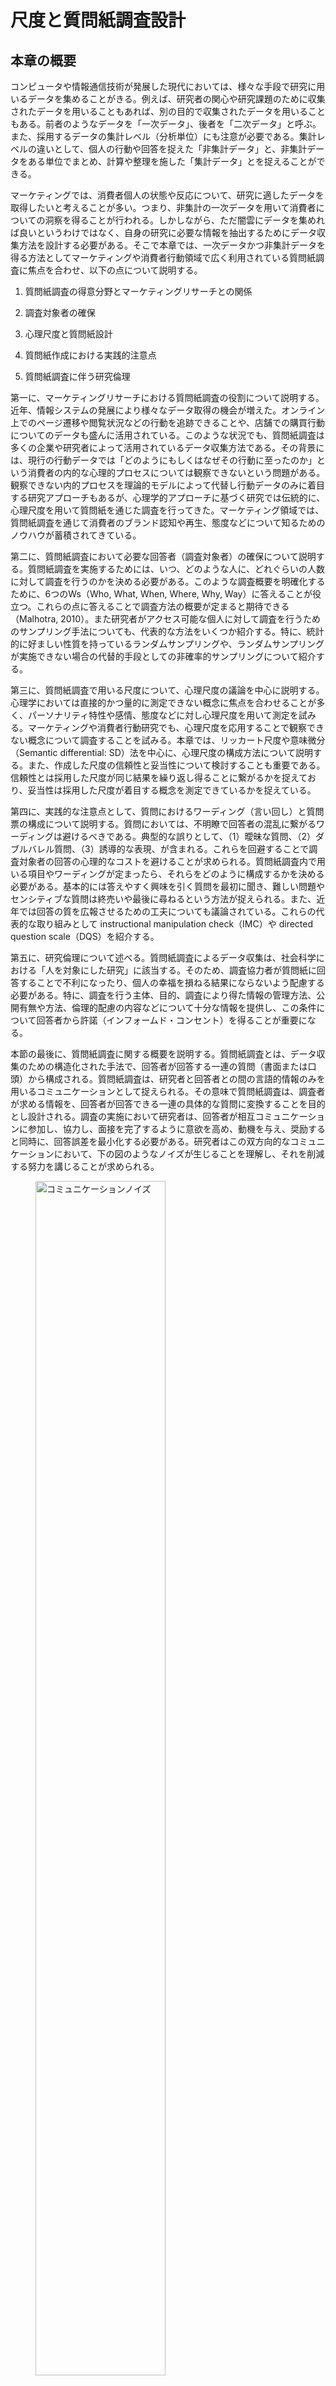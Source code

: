 # 尺度と質問紙調査設計{#survey}

## 本章の概要
コンピュータや情報通信技術が発展した現代においては、様々な手段で研究に用いるデータを集めることがきる。例えば、研究者の関心や研究課題のために収集されたデータを用いることもあれば、別の目的で収集されたデータを用いることもある。前者のようなデータを「一次データ」、後者を「二次データ」と呼ぶ。また、採用するデータの集計レベル（分析単位）にも注意が必要である。集計レベルの違いとして、個人の行動や回答を捉えた「非集計データ」と、非集計データをある単位でまとめ、計算や整理を施した「集計データ」とを捉えることができる。

マーケティングでは、消費者個人の状態や反応について、研究に適したデータを取得したいと考えることが多い。つまり、非集計の一次データを用いて消費者についての洞察を得ることが行われる。しかしながら、ただ闇雲にデータを集めれば良いというわけではなく、自身の研究に必要な情報を抽出するためにデータ収集方法を設計する必要がある。そこで本章では、一次データかつ非集計データを得る方法としてマーケティングや消費者行動領域で広く利用されている質問紙調査に焦点を合わせ、以下の点について説明する。

1. 質問紙調査の得意分野とマーケティングリサーチとの関係

2. 調査対象者の確保

3. 心理尺度と質問紙設計
 
4. 質問紙作成における実践的注意点

5. 質問紙調査に伴う研究倫理

第一に、マーケティングリサーチにおける質問紙調査の役割について説明する。近年、情報システムの発展により様々なデータ取得の機会が増えた。オンライン上でのページ遷移や閲覧状況などの行動を追跡できることや、店舗での購買行動についてのデータも盛んに活用されている。このような状況でも、質問紙調査は多くの企業や研究者によって活用されているデータ収集方法である。その背景には、現行の行動データでは「どのようにもしくはなぜその行動に至ったのか」という消費者の内的な心理的プロセスについては観察できないという問題がある。観察できない内的プロセスを理論的モデルによって代替し行動データのみに着目する研究アプローチもあるが、心理学的アプローチに基づく研究では伝統的に、心理尺度を用いて質問紙を通じた調査を行ってきた。マーケティング領域では、質問紙調査を通じて消費者のブランド認知や再生、態度などについて知るためのノウハウが蓄積されてきている。

第二に、質問紙調査において必要な回答者（調査対象者）の確保について説明する。質問紙調査を実施するためには、いつ、どのような人に、どれぐらいの人数に対して調査を行うのかを決める必要がある。このような調査概要を明確化するために、6つのWs（Who, What, When, Where, Why, Way）に答えることが役立つ。これらの点に答えることで調査方法の概要が定まると期待できる（Malhotra, 2010）。また研究者がアクセス可能な個人に対して調査を行うためのサンプリング手法についても、代表的な方法をいくつか紹介する。特に、統計的に好ましい性質を持っているランダムサンプリングや、ランダムサンプリングが実施できない場合の代替的手段としての非確率的サンプリングについて紹介する。

第三に、質問紙調査で用いる尺度について、心理尺度の議論を中心に説明する。心理学においては直接的かつ量的に測定できない概念に焦点を合わせることが多く、パーソナリティ特性や感情、態度などに対し心理尺度を用いて測定を試みる。マーケティングや消費者行動研究でも、心理尺度を応用することで観察できない概念について調査することを試みる。本章では、リッカート尺度や意味微分（Semantic differential: SD）法を中心に、心理尺度の構成方法について説明する。また、作成した尺度の信頼性と妥当性について検討することも重要である。信頼性とは採用した尺度が同じ結果を繰り返し得ることに繋がるかを捉えており、妥当性は採用した尺度が着目する概念を測定できているかを捉えている。

第四に、実践的な注意点として、質問におけるワーディング（言い回し）と質問票の構成について説明する。質問においては、不明瞭で回答者の混乱に繋がるワーディングは避けるべきである。典型的な誤りとして、（1）曖昧な質問、（2）ダブルバレル質問、（3）誘導的な表現、が含まれる。これらを回避することで調査対象者の回答の心理的なコストを避けることが求められる。質問紙調査内で用いる項目やワーディングが定まったら、それらをどのように構成するかを決める必要がある。基本的には答えやすく興味を引く質問を最初に聞き、難しい問題やセンシティブな質問は終売いや最後に尋ねるという方法が捉えられる。また、近年では回答の質を広報させるための工夫についても議論されている。これらの代表的な取り組みとして instructional manipulation check（IMC）や directed question scale（DQS）を紹介する。


第五に、研究倫理について述べる。質問紙調査によるデータ収集は、社会科学における「人を対象にした研究」に該当する。そのため、調査協力者が質問紙に回答することで不利になったり、個人の幸福を損ねる結果にならないよう配慮する必要がある。特に、調査を行う主体、目的、調査により得た情報の管理方法、公開有無や方法、倫理的配慮の内容などについて十分な情報を提供し、この条件について回答者から許諾（インフォームド・コンセント）を得ることが重要になる。

本節の最後に、質問紙調査に関する概要を説明する。質問紙調査とは、データ収集のための構造化された手法で、回答者が回答する一連の質問（書面または口頭）から構成される。質問紙調査は、研究者と回答者との間の言語的情報のみを用いるコミュニケーションとして捉えられる。その意味で質問紙調査は、調査者が求める情報を、回答者が回答できる一連の具体的な質問に変換することを目的とし設計される。調査の実施において研究者は、回答者が相互コミュニケーションに参加し、協力し、面接を完了するように意欲を高め、動機を与え、奨励すると同時に、回答誤差を最小化する必要がある。研究者はこの双方向的なコミュニケーションにおいて、下の図のようなノイズが生じることを理解し、それを削減する努力を講じることが求められる。

![コミュニケーションノイズ](Research design/survey_noise.png){width=70%}

なお、質問紙調査は思いつきのまま実行することは難しく、調査実施前に綿密な調査設計を計画する必要がある。調査設計は主に以下のプロセスを経ることで決定される（鈴木, 2016; Malhotra, 2010）。

1. 研究上必要な情報を特定する
  - 研究課題、理論、仮説の決定（\@ref(design)章）
2. 調査概要（スケジュール、予算、対象者、サンプリング方法）の決定
  - いつ、誰に対して、どのようにして調査を行うかを検討する（\@ref(sampling)節）。
3. 分析手法の検討
  - どのような分析手法を用いるのかを事前に定める（7章以降）
4. 項目の作成
  - 捉える概念と尺度の検討（\@ref(measurement)節）
  - 先行研究レビュー
5. ワーディングを決める
  - 教示文や質問の言葉遣いを調整、決定する（\@ref(wording)節）
6. 質問票の構造を決める（\@ref(surveystructure)節）
  - 質問の順番を決める
  - 調査票のレイアウトや装丁を決める
7. プレ調査の実施と準備
  - （相対的に）少人数への調査を実施、フィードバックを得る
  - 修正と項目の確定
  - 倫理的検討と審査（\@ref(ethicality)節）
8. 本調査の実施

本章では、上記のステップを踏まえ、質問紙調査設計について説明する。なお研究上必要な情報を特定には自身が設定した研究課題に深く関わるため、\@ref(design) 章を参照してほしい。

<!-- ここは省略？-> リサーチデザインの章に移動 -->
<!-- ## 記述的リサーチデザイン -->

<!-- コンピュータやソフトウェアが発展した現代においては、データを収集し、ある変数についての情報を要約、分析すること自体はさほど難しいことではない。しかしながら、実務的ないし学術的に意義のある研究を行うのは容易ではない。そのためには、研究課題について慎重に吟味しつつ、適切なリサーチデザインを決定する必要がある。リサーチデザインとは、研究プロジェクトを実行するための枠組みや計画案のことである（Malhotra, 2019）。経営学分野におけるリサーチデザインは、田村(2006) にて検討されている。ここでは、Malhotra (2019) を参照に記述的リサーチデザインを中心に説明する。 -->

<!-- Malhotra (2019)　は、マーケティング・リサーチのタイプとして、大きく分けて　(1) 探索的リサーチ、(2) 決定的 (conclusive) リサーチがあるとし、決定的リサーチの中にさらに (3) 記述的リサーチと (4) 因果リサーチがあるとした。探索的リサーチでは、その研究プロセスが非構造（または半構造）的かつ柔軟であり、一般的に定性的方法が用いられることが多い。研究者は、研究や実務に関するアイディアやインサイトの発見、仮説の構築、未開拓領域における研究課題の定義、等を目的にこのタイプの研究を採用することが多い。一方で決定的リサーチを採用する研究者は、特定の仮説を検証したり、変数同士の関係についての分析を目的とすることが多い。このアプローチでは、リサーチプロセスはより構造化され、定量的な分析手法が用いられることが多い。 -->

<!-- ![リサーチデザイン分類](Research design/types.png){width=70%} -->

<!-- 決定的リサーチの中でも、記述的リサーチは、特定の変数や複数の変数間の関係を明らかにすることで、実証的な問いに回答しようと試みる。記述的リサーチを用いた研究目的の例としては、(1) 関連するグループ（顧客や商圏）の特徴を説明する、 (2) 顧客全体のうち特定の行動を取る顧客の比率はどの程度なのか明らかにする (e.g. ヘビーユーザーの比率)、(3) 企業の操作するマーケティング変数と顧客の購買意図との関係を明らかにする、などが挙げられる。これらはあくまで例であるため、あえて抽象的な表現を用いているが、実際に記述的リサーチ課題を提示する際には、検証可能なレベルにまで焦点を絞ることが必要になる。そして、本書ではおもにこの記述的リサーチに焦点を合わせて、手法を紹介する。 -->

<!-- 一方で因果リサーチでは、相関関係と因果関係を区別し、先行要因が結果変数へ与える効果について因果関係を想定した形で分析することを指す。相関関係とは、2つの変数XとYの間に、比例や反比例といった共変関係があることを指す。一方で、要因Xを変化させることで要因Yが変化する時、Xを原因でYを結果とする因果関係がある（X$\rightarrow$Yと示す）という。つまり相関関係とは異なり、因果関係ではどちらが先行要因であるかという前後関係がはっきりしている。このような因果関係を明らかにする分析手法は一般的に因果推論と言われ、記述的リサーチよりも高度な調査設計・統計的手法が必要となる。本講義は、マーケティングにおける因果推論の応用は扱わないため、別資料を参照してほしい。 -->

<!-- リサーチデザインは、研究上の問いと整合的である必要がある。言い換えると、記述的リサーチにより自身の立てた問いにきちんと答えるためには、記述的リサーチで回答可能な問いを考えなければならない。例えば、「Eコマースにおける製品品質補償の提示は新規顧客の獲得につながるのか？」という問いは補償サービスと新規顧客によるEコマースサイトの選択率という2つの変数間の関係にまで論点を落とし込んだ問いとなっており調査・分析が可能である。しかしながら、学生のレポートでは、「Eコマースにおいて顧客獲得に重要な要素はなにか？」のような問いが散見される。このような（何か、なぜか、どのような等）広範な視座を持つ問いは探索的に検討すべきものであり、記述的リサーチによって検証可能な形に具体化がされていない。そのため、このような問いに整合的な回答を提示するためには、探索的リサーチデザインが必要になる。高度な研究では、混合メソッド（Mixed method）アプローチとして、探索的リサーチ（例、インタビューや理論的整理）を行ったあとに記述的リサーチ（例、質問紙調査）を実施するような方法も存在する。しかしながら、本書では単一のリサーチメソッドの採用に焦点を合わせ、記述的リサーチと整合的な問いを立てることを推奨する。 -->

<!-- 「何か、なぜか、どのような」を捉えた問いは研究者の素朴な疑問が表出しており、研究者の現実的・理論的情報のインプットが不足していることにより提示されることが多い。そのため、先行研究や実務的情報をインプットしたあとに、より具体的で重要性の高い問題を捉えることが、より意義のある検証可能な研究課題につながる。優れたリサーチデザインは、自身の立てた問いに対してどのように調査・分析を行えば整合的な回答を提示できるかを具体化したものであり、研究全体の以下の要素間の一貫性や整合性を保つことができる。 -->

<!-- - 着目する事象（実務的課題） -->
<!-- - 研究課題 -->
<!-- -  （理論と）仮説 -->
<!-- - 採用する具体的な変数 -->
<!-- - 調査・分析手法 -->

<!-- 基本的には、リサーチデザインそのものに優劣はなく、「ある方法を採用しているから別の方法よりも優れている」ということはない。ただし、方法そのものがアップデートされたり、ある手法が誤っていると研究によって明らかになることがある。そのような場合を除きどのようなリサーチデザインを採用しているから優れているないし劣っている研究であるということは言えない。そのため、リサーチデザインの決定においては、「自身の立てた問いにきちんと回答できるか」という問いとの整合性が重要になる。この点に注意をして研究課題とリサーチデザインの設計をセットで考えるようにクセづけてほしい。 -->


## マーケティングリサーチにおける質問紙調査の活用{#psychscale}

研究で利用するデータには、データの目的に応じて一次データと二次データという異なるタイプが存在する。一次データは研究上の問いに回答するために実施された調査、実験や観察に基づき収集形成されたデータある。一方で二次データは、業務上蓄積されたデータ、民間リサーチ会社の統計データや、政府統計などに代表される他の目的で収集された、ないし継続して収集されているデータを指す。

現在は、様々な二次データがアクセス可能であり、二次データを利用することで研究上の問いに回答できる可能性も十分にある。例えば、企業の視点にたてば、組織内部の二次データ（業務活動で得たデータ: Point of sales (POS) データ、webサイトへのアクセス記録など）と外部の二次データ（民間リサーチ会社の統計データや政府統計など）が存在する。その他にも、オープンソース化されているデータも様々存在する。自身の研究において用いているデータが二次データである場合、その出典や取得方法について論文やレポート内で明記する必要がある。一方で一次データを取得した場合、データの取得方法やデータの詳細について説明する必要がある。

そのため、本書で一次データを収集する前に、関連する二次データとしてどのようなものが存在しアクセス可能なのか検討することを勧める。しかしながら、二次データではすでに集計や加工をされたデータしか入手できず、raw データ（収集されたまま加工されていないデータ）にアクセスできない場合もある。そのため、入手可能な二次データが本当に自身の研究課題や仮説で議論されている内容および集計レベルと整合的なのか、という点については慎重に検討する必要がある。

また、データの集計レベルにおいても非集計データと集計データという分類が可能になる。非集計データの例としては、ID-POSデータ（ロイヤルティカード（アプリ）などによる顧客の個人IDと、購買製品、価格、数量などの情報が含まれたPOSデータを結合したもの）や、消費者個人を対象としたアンケートデータなどが挙げられる。一方で企業成果・業績などの財務データは、企業レベルで集計されたデータだと言える。自身の研究課題や仮説がどのような集計レベルのデータに対応するものなのかを考え、研究内容と一貫したデータを用いることが必要になる。

マーケティングにおいて一次データかつ非集計データとして広く用いられれているのが、質問紙調査である。質問紙調査に関する詳細は \@ref(surveydesign) にて説明するが、マーケティングにおける調査や研究では行動データ等では捉えきれない消費者の心理的特性や状態（パーソナリティ、態度や知覚など）について知ることを目的に使用されてきた。なお、質問「紙」調査と呼ばれるものの、ウェブサイト画面上で回答を行う調査についても便宜的に質問紙調査と呼ぶことにする。

オンラインでの通販サイト（例、Amazon）やプラットフォームサービス（例、Google）が大規模化しデータ収集・分析能力が向上したことによって、現代のマーケティングでは（購買、クリック、検索などの）行動を捉えたビッグデータ分析が盛んになっている。一方でGoogle社が運営するYoutubeでの動画視聴中に質問紙調査への回答を求められた経験のある方も多いのではないだろうか。現在も質問紙調査が用いられる理由について理解するために、本節ではまずマーケティング施策とその成果のプロセスについて、以下の図のように簡易的に示す。

![マーケティングと成果との関係、その過程](Research design/marketingeffectprocess.png){width=70%}

企業は自社の戦略・目標に基づいて具体的なマーケティング・ミックスを策定し顧客へ価値を提供する。客観的データとしてはその提供物（品質・価格、広告など）に対する反応（購買、買い物かごへの選択など）として観察できる。しかしながら、どのように/なぜその行動に至ったのかという消費者の内的な心理的プロセスについては観察できない。たとえばYoutubeにおいて提示される広告動画をどのアカウントが何秒視聴し、その後リンクをクリックしたか否かは行動として確認できる。しかし、その広告によってどの程度の視聴者がその企業を認知または記憶したのか、もしくは好意的な態度を形成したのかという心理的過程における行動への先行要因については観察できない。その意味で質問紙調査は上図内顧客の過程における点線部分に関する調査を得意とするのだと考えられる。

一方で、「企業による施策が消費者の行動的反応や企業成果へ与える直接的な効果を判別したい」というような目的においては質問紙調査よりも好ましい手法があるかもしれない。自身の着目する研究課題に適したリサーチ方法を採用する必要がある。なお、観察可能な行動に基づく調査・分析方法も点線で示されているプロセスを無視しているわけではない。詳細についてはコラム \@ref(consumer) や、消費者選択モデル（\@ref(choice) 節）を参照してほしい。

## 調査対象者の確保{#sampling}
<!-- 6つのwを追加 -->
調査において捉える情報が特定化されたら、研究者は次に実際に行う調査の概要を特定化する。いつ、誰に対して、どのように調査を行うのかを特定化する必要があるが、その際には以下の6つのWs への質問へ答えることで調査概要が明確になる（Malhotra, 2010）。

- Who
  - 調査対象者はだれか？
  - 例、特定の店舗から最低でも月一回買い物をしている顧客
- What
  - 回答者からどんな情報を得るべきか?
  - 例、特定の仮説を検証するための変数（尺度）
- When
  - いつ情報を得るべきか？
  - 例、買い物経験を評価するために時間を与えるために、来店後の任意のタイミングで回答してもらう。
- Where
  - どこで回答者と接触するべきか？
  - 例、（自宅や移動中などの）回答者の都合の良い場所
- Why
  - なぜ回答者から情報を得るのか？
  - 例、小売マーケティング・ミックスの修正や調整
- Way
  - どのような方法で回答者から情報を得るのか?
  - 例、携帯電話やパソコンによるオンライン調査

調査概要を決めるうえで特に重要になるのが、調査対象者の特定である。調査対象者は研究課題との整合性を保つ形で検討される必要があることに加え、誰が対象となるかによってその後決断する質問項目や言葉遣いにも影響を与える。どのような人を対象に調査を行うべきかは、その研究が捉えている研究課題に依存する。しかし調査概要を決めるうえで大切なことは、調査対象者と整合的な条件（調査タイミングや方法）を採用することである。例えば、東京で働く会社員や公務員といった社会人が対象となっている場合、その人達にとっては通勤や帰宅時間帯に電車内で携帯電話からアンケートに回答することが容易かもしれない。それでは、調査対象とする人々の属性が確定したとして、どれぐらいの調査対象者を集めるべきなのだろうか。本書では母集団と標本（サンプル）という考えから、回答者数を特定化するうえでの基本的な考え方を提示する。なお、母集団とサンプルに関する統計学的な議論については \@ref(test) 章を参照してほしい。


### サンプリング手法
母集団とサンプルの関係を理解するために、まず母集団を定め、次に、サンプルについて決定するというプロセスを考える。母集団は、研究者が求める情報を持つ要素や物の集合体と考えられ、研究課題に応じて研究者によって決定される。ここでは、研究者が求める情報を有しているのはどのような人たちかという母集団の要素（日本の一般消費者か、東京都内の国立大学の学部生か、等）や、適切な母集団の単位（個人、家計など）はなにかについて定義する必要がある。

母集団という集合体全体を捉えることは通常困難であるため、研究者は母集団に対応するアクセス可能な標本（サンプル）の情報を得る。サンプルに対するデータ収集プロセスでは、サンプリングフレーム、サンプリングテクニック、サンプルサイズを決定する必要がある。サンプリングフレームとは、対象となる母集団の要素を表現したものであり、対象となる母集団を特定するためのリストによって構成される。例えば、電話帳や調査会社から購入した個人や組織のリストがサンプリングフレームの例である。次に、サンプリングテクニックは、サンプルフレームから特定のサンプルをピックアップする方法である。

サンプリングテクニックは非確率的サンプリングと確率的サンプリングに大別できる。確率的サンプリングの代表例はランダムサンプルである。ランダムサンプルでは、サンプリングフレームからランダムな手順でサンプルを抽出する方法であり、すべての回答者は他の回答者とは独立して選択される。これにより、サンプルは、互いに独立で同一の確率分布に従うと考えられる。また、別の確率的サンプリング手法としてシステマティックサンプリングと呼ばれる手法も存在する。これは、サンプリングフレームからの開始点をランダムで決定し、そこから任意の *i* 番目の要素がピックアップされるという方法である。これにより、サンプリングフレームから誰が調査対象として抽出されるかは確率的に決まると考えられる。

しかし、近年ランダムサンプリングを採用することが困難になっている。その理由としては、プライバシー保護の観点から調査協力を拒否する傾向が強まっていることや、法改正に伴い住民基本台帳や選挙人名簿といった以前有力であったサンプリングフレームの閲覧が難しくなったことが挙げられる（鈴木, 2014）。そのため、近年では非確率的サンプリングが現実的な手段として活用される。


非確率的サンプリングは、サンプルをランダムな選択により抽出しない方法である。ここでは代表的なサンプリング手法として、コンビニエンス法、有意抽出法（judgemental sampling）、スノーボール法、割り付け法（Quota sampling）を紹介する。コンビニエンスサンプリングは、研究者にとって便利な要素のサンプルを集める方法であり、適切なタイミングで適切な場所にいたという理由で回答者が選ばれる。たとえば、学生やある組織の構成員を使った調査や、ショッピングモールでのインターセプトインタビューはその典型的な例である。この方法は、質問への反応に偏りが生じるリスクが大きいと考えられるが、質問票や質問項目についての可読性や反応傾向を確認するためのプレテストには有力な手法となりうる。

スノーボールサンプリングは、最初の回答者をランダムで選んだ後、その後の回答者は、最初に選ばれた人による紹介や情報提供によって選ぶ方法である。これらの方法は最もお金も時間もかからないという利点を持つが、やはり質問への反応に偏りが生じうる点に注意することが必要である。

有意抽出法は、研究者が何らかの基準に基づき、特定の属性を持っている対象者を母集団を代表するサンプルであると判断し選んで抽出する方法である（鈴木, 2014）。研究者の主観的判断によって抽出されるため、標本の代表性に問題が残るが、少数の調査を行う場合には、属性を注意深く選ぶことで好ましい（信頼性や代表性が高い）サンプルを抽出できるという意見もある。

割り付け法は、着目する属性について、母集団の構成比率に等しく（近く）なるようにサンプルを抽出する方法である（鈴木, 2014）。例えば、東京都の一般消費者を母集団とする場合、東京都人口の年齢-性別構成比と等しくなるようにサンプルの比率を割り付けて抽出することが考えられる。割り付け法はランダムサンプリングが使えない状況において代表性を確保することを目的に多く用いられる。しかしながら、回答者に関する全ての属性や特徴について捉えた形で構成比率を決定することは不可能であるため、完全に母集団を代表しているとは言えない点に注意が必要である。

### サンプルサイズの決定
サンプルサイズは、抽出する標本の数を表す。サンプルサイズは多いほうが統計的には望ましい（照井・佐藤, 2022）。しかしながら実践的にはリサーチコストや母集団の特徴にも配慮しながらサンプルサイズを決定することになる。コスト面に関しては、調査における予算制約とサンプルサイズを増やすことによる便益とを比較しながらできるだけリサーチの価値を高めるように判断することになる。母集団の特徴としては、例えば母集団内での異質性あ高い場合には、網羅的に情報を集めるためにサンプルサイズを増やすことが好ましい。一方で異質性が小さい場合にはサンプルサイズは少なくて済むかもしれない。

また、研究者が採用する分析手法によっても必要なサンプルサイズは異なる。例えば、統計的検定が主眼ではない分析（例えば因子分析）を行う場合に求められるサンプルサイズの相場が300件程度であるため、経験的に300以上のサンプルサイズを確保することが期待される（小塩, 2024）。

一方で、統計的検定を伴う分析を採用する場合にもサンプルサイズが多いほうが統計的な誤差が小さくなり好ましいものの、その多さが実務的含意の弊害になりうるという議論も存在する。例えば、2つの異なるグループ間でのある変数の平均値に違いがあるかを検証したい状況を考える。この時、サンプルサイズが著しく多いと、実務的にはあまり意味を持たない極めて小さな差であっても、「統計的に有意な差」として判断される事がある。このような弊害を避けるために、検定力分析と呼ばれる分析枠組みからサンプルサイズを計算する方法が用いられる（Cohen, 1988）。ここでは、実務的な判断に耐えうる違いの値（効果量）や、検定力や有意水準といった統計的な値を定めることで、その条件に対応するサンプルサイズを求めることができる。
しかしながら、この手法の理解には基礎的な統計学知識を要するため、 \@ref(pwr) 章で改めて紹介する。

## 尺度の種類と質問項目
マーケティングリサーチにおける分析では、変数間の関係について分析、記述することが多い。仮説を提示する際の注意点においても、分析に用いる変数と整合的であることが重要であると述べた。そこで重要なのは、自身が用いる変数がどのような特徴を理解することである。ここではまず、尺度に基づくデータの分類を紹介する。マーケティング領域では様々な事柄が測定の対象となるため、それに対応した様々な尺度が利用される。主な尺度のタイプとその特徴は、以下の表のようにまとめられる。

```r
x1 <- c("比率", "間隔","順序", "名義")
x2 <- c("連続的関係（原点が定まっており、比率計算も可能）", "対象間の大小関係比較（原点は定まっていない）", "対象の相対的ポジション","対象の識別と分類")
x3 <- c("所得・売上", "態度・指数・気温", "好み順位・ランキング", "性別・職種")
tab_data <- cbind(x1,x2,x3)
colnames(tab_data) <- c("尺度", "特徴", "例")
knitr::kable(tab_data, caption = "尺度表", align = "lcc")

```

上表における名義尺度と順序尺度は主に質的尺度としてとらえられ、間隔尺度と比率尺度は一般的に量的尺度と分類される。マーケティング研究における「比率尺度」の最も典型的な例は売上高である。この尺度は大小にも間隔にも意味があり、かつ比率にも意味があるため、四則演算に対応する尺度である。一方で「間隔尺度」は正の整数で表される尺度であり、その値の大小関係と間隔にも意味があるものの、原点が定まっておらず、比率計算に耐えない尺度である。マーケティング研究においては、アンケート調査における質問項目や、質問項目の合計値（およびそれを項目数で割ったもの）である合成変数が間隔尺度の典型的な例である。

一方でマーケティング研究においては、必ずしも量的ではない情報に着目して分析を行うことも多い。そのような場合には、質的尺度を用いて観察対象のカテゴリを分類することで分析可能にする。例えば、消費者の購買行動に関する東京、大阪、北海道という地域（都道府）間の差を分析する場合を考える。このとき、「地域の違い」に数量的な違いは存在しないものの、地域の違いを表すために東京 = 1, 大阪 = 2, 北海道 = 3 のような地域コードを用いる事が多い。しかしながら、この変数がとる数値そのものに本来的な意味はなく、東京が大阪と北海道よりも低い値を取っているという解釈は適切でない。この変数はあくまで異なる地域に分類されることを示しているのみである。このような属性の分類や有無を表すための尺度を「名義尺度」と呼ぶ。また、観測対象が特定の属性に対応する場合（例、男性）には 1 を、そうでない場合には 0 を取るような、1 と 0 で分類された名義尺度のことを特に「ダミー変数」と呼ぶ。ダミー変数は分析結果の解釈が容易になる利点もあるが、詳しくは後述する。質的尺度のもうひとつの例が「順序尺度」である。順序尺度は、観察対象の序列や大小関係を表す尺度であるが、その数値の間隔に意味はない。例えば 1  が最低であり、4 が最高となるような金融商品の等級において、商品 A は　ランク 4、商品 B はランク 1 だとする。このとき、 B は A よりも高い評価を受けているということは言えるが、A は B の 4倍優れているという議論は不適切である。このように、各対象間の推移性を表現するときに用いるのが、順序尺度である。

### 心理尺度{#measurement}
\@ref(psychscale) 節において、質問紙調査は回答者の心理的過程を捉えることに向いていると述べた。この背景には、質問紙調査を通じて回答者の心理的特性や状態を知るための尺度が開発、利用されてきたことが貢献している。尺度とはある事柄を数値的に測定するための道具と考えられる。そして心理尺度とは、心理的な事柄を連続的な一連の数値として測定する道具である（小塩, 2024）。また多くの場合、心理尺度は質問項目と解答欄の組として作成される。

心理尺度は心理学分野にて開発、発展が進んでいるものであり、マーケティングや消費者行動領域でも広く応用されている。心理学においては直接的かつ量的に測定できない概念に焦点を合わせることが多く、パーソナリティ特性や感情、態度などに対し心理尺度を用いて測定を試みる。

概念を測定するためには主に「概念定義」と「操作定義」という二種類の定義を行うことが必要になる。概念定義とは、捉える概念の内容について言語的に定義することであり、操作定義とは概念について概念を知るための方法・手続きから定義することである。そして、そのような方法のことを操作と呼ぶ。例えば、企業への態度という概念を捉えるために心理尺度（質問項目と解答欄の組）は、態度に対する操作定義と理解できる。そして、操作定義についてはその信頼性と妥当性が検討される必要がある（小塩, 2024）。

心理学的アプローチに基づくマーケティング研究では、心理尺度を用いて調査、分析されることが多い。そのため、質問紙調査で採用される質問項目においても、心理尺度利用した質問項目を作成もしくは採用できると、調査や分析に関して蓄積されてきた知見を応用することが可能になる。

例えば、消費者のセグメントを把握したい場合においても、（潜在的に）連続的な構造が想定されている心理尺度によって消費者の心理的特性や状態を測定したあとに、その値に基づき類型化を行うことが好ましい（小塩, 2024）。類型化の方法としては、（1）ある心理尺度単体の観測値に対して閾値（例えば中央値）を基準に高水準グループと低水準グループに分ける方法、（2）（1）の方法を複数（例えば2つ）の心理尺度に対して適応する方法、（3）クラスター分析（\@ref(cluster)節参照）を用いる方法が挙げられる。本節では心理尺度に関する議論も踏まえ、質問項目の種類について説明する。

### 質問項目と解答欄

質問紙調査では、主に自由回答式質問、選択肢型質問、尺度型質問、といった方式の質問が用いられる。自由回答式質問は、回答者が自身の言葉で自由に回答できる質問であり、回答に関する事前の選択肢は設定されていないタイプの質問である。回答者は、このような質問に対して一言で簡潔に回答するか、詳細に長く回答するかなど、回答方法に裁量を持つことになる。例えば、「出身はどちらですか？」という問いに対して回答者は、「東京都」と都道府県レベルで答えることも、「東京都町田市」と市区町村レベルで答えることも可能である。また、典型的な自由回答式質問の例として、理由や動機を問う設問がある。例えば「なぜ、この航空会社を選びましたか？」といった質問に対して回答者は「機内食」のように一言で回答することも、長い文章を用いて回答することも可能である。選択肢型質問は、回答者に質問に対する回答のための2つ以上の選択肢を与え、その選択肢から択一させるものである。例えば、回答者の特定のサービスの利用経験について「1. はい、2. いいえ」からいずれかを選ばせたり、学歴について複数の選択肢から一つを選ばせるというものがこのタイプの質問に該当する。

一方で尺度型質問は、消費者による企業への態度や満足などを捉えるためにマーケティング分野で広く用いられている質問方式である。ここでは、ある質問に対する点数を回答者に選ばせることで、その質問で捉えようとしている性向の程度を測る。尺度は質問項目と解答欄の組として捉えられ様々な形成方法がが存在するが、ここではマーケティング領域で広く用いられている項目別評価尺度について説明する。項目別評価尺度においてよく用いられる尺度はリッカート尺度と意味微分（Semantic differential: SD）法と呼ばれる尺度である。リッカート尺度では、調査者は回答者に文章を提示し、回答者がその文章の内容にどの程度同意するかについて情報を得る。解答欄では、「全くそう思わない,...,とてもそう思う」や「全くあてはまらない,...,とても良くあてはまる」という選択肢について5点尺度や7点尺度で回答させることが多い。以下は、7点のリッカート尺度による質問の例である。

![リッカート尺度例](Research design/question.png){width=70%}

一方でSD法は、両極の意味を持つ一連の尺度を用いて、回答者の評価を得る方法である。例えば、「冷たい-温かい」や、「弱い-強い」というような対極にある言葉を両極に設定して、5点や7点尺度によって回答を得る方法が一般的である。以下は、7点のSD法による質問の例である。

![SD尺度例](Research design/question2.png){width=70%}

尺度型質問の中でも、リッカート尺度は特によく用いられる形式である。この理由として、リッカート尺度によって得たデータに関しては、ある条件を満たせば間隔尺度としての活用が許容されることが挙げられる。尺度型質問によって得たデータは順序尺度として理解することが自然かもしれない。しかしながら心理尺度として作成された質問への回答データは量的データ（間隔尺度）として扱われ分析されることが多い。この背景として、測定されたデータは離散的だが、背後に想定されている概念は連続的なものであるという想定が影響している。リッカート尺度によって得られるデータ自体は順序尺度だが、尺度への反応（回答）度数が正規分布（中心が最も観測値が多く左右対称なベル型の分布）とみなせる場合、シグマ法という方法を用いた際に、間隔尺度としてみなせることが知られている。シグマ法は回答への相対度数や標準正規分布の確率密度を用いた数値を求め計算方法である（小塩, 2024）が、詳細については省略するため興味のある方は他の著書を参照してほしい。

また、リッカート尺度の項目数が少ない場合を除いて選択肢の数値をそのまま利用する簡便法と呼ばれる方法を用いてもシグマ法と同様の結果を得ることが知られている（小塩, 2024）。そのため、リッカート尺度によって得たデータが心理尺度として背後に存在する連続的な概念を捉えており、質問への反応が正規分布のような形状をしている場合には、間隔尺度としてみなして結果を利用する事が経験的に許容されている。そのため、質問項目への理論、概念的理解や、データに対する基礎統計量や図表を確認することが重要になる。リッカート尺度を間隔尺度としてみなすことが適切ではないと判断する場合には、順序尺度として扱うことや、中央値に基づく類型などによりダミー変数を作成するなど、質的変数として捉え直し分析に活用することが好ましい。

### マーケティングと心理尺度
マーケティングにおける研究では、アンケートを通じて、顧客満足や企業態度などの抽象度の高い概念を捉えようと試みることも多い（南・小野, 2010）。このような方法は\@ref(measurement) 節で紹介した心理尺度の作成や引用を行うことで達成される。捉えたい概念の範囲が広く、多様な側面を含む場合、複数の質問項目と解答欄の組を用いることも多い。

例えば、2010年代以降よくマーケティング領域で用いられる概念に、消費者によるブランドエンゲージメントがある。ブランドエンゲージメントは「消費者が特定のブランドをどの程度自分自身の一部のように大事に捉えているか」を表す概念と定義される (Sprott et al., 2009, p. 92)。このような抽象的な概念は多面的な視点から包括的に捉えるが多く、例えば Sprott et al. (2009) では、以下の8つの質問項目とリッカート尺度による解答欄が、ブランドエンゲージメントの操作定義とした（訳は筆者作成）：

- I have a special bond with this brand.
  - 私はこのブランドと特別なつながりを持っている。
- I consider this brand to be a part of myself.
  - 私はこのブランドを自分の一部として考える。
- I often feel a personal connection between this brand and myself.
  - 私はこのブランドと自分自身の間に個人的な関係を感じる。
- Part of me is defined by this brand in my life.
  - 私の人生の一部はこのブランドによって規定されている。
- I feel as if I have a close personal connection with this brand I most prefer.
  - 私が最も好きなこのブランドとは、まるで個人的な関係を持っているかのように感じる。
- I can identify with this brand in my life.
  - 私の人生において、このブランドに共感できる。
- There are links between this brand and how I view myself.
  - このブランドと私自身との間には繋がりがある。
- This brand is an important indication of who I am.
  - このブランドは、私がどういう人間かを示す重要なものである。

この例において研究者は、抽象的かつ多面的な概念を複数の質問項目を使って様々な側面から捉えようとしていることが伺える。しかしながら複数の質問項目を用いた操作定義を採用する場合、尺度の操作定義が適切か否かをチェックすることが特に重要になる。適切性は主に、尺度の妥当性と信頼性の観点から評価される。

### 信頼性と妥当性
信頼性は、採用した尺度が持つ一貫性や安定性の程度を捉えている（小塩, 2024）。言い換えると、その尺度が同じ結果を繰り返し提示することができるかを表す。尺度の信頼性の低い場合、偶然生じる誤差により測定のたびに異なる得点を返し、一貫性が低いといえる（Malhotra, 2010）。

信頼性を確認する代表的な手法として、再検査信頼性（test-retest reliability）と内的一貫性信頼性（internal consistency reliability）を紹介する。

- 再検査信頼性
  - 調査のタイミングによって尺度の得点に誤差が生じるかを捉える。
  - 着目する尺度への回答を2時点（2週間か4週間空けることが多い）で取得し、異なる時点で得た得点間の相関係数を分析する。
- 内的一貫性信頼性
  - 尺度が着目する概念をきちんと測定しているか、概念と関係の弱い尺度が採用されていないかを捉える。
  - アルファ係数（クロンバックのアルファ）と呼ばれる指標を用いる。
  - 詳細については省略するが、アルファ係数は尺度得点の分散のうち偶然生じる誤差に左右されない分散の比率を表している（小塩, 2024）。
  - 0から1までの値を取り、この値が大きいほど概念に対して関連の強い項目が利用されていると解釈できる。
  - 信頼性を評価するための数値的基準は慣習や経験に頼る必要があり、0.6を下回る場合には信頼性が不十分だと解釈されることが多い（Malhotra, 2010）。
  
妥当性とは採用した尺度が着目する概念を測定できているかを表す。採用した尺度がどの程度妥当であるかは主に経験的証拠と理論的説得に基づき判断される。妥当性の検討に用いる経験的証拠については様々な側面が存在している（小塩, 2024）。本書では、Malhotra（2010）を参考に内容妥当性（content validity）、基準関連妥当性（criterion related validity）、構成概念妥当性（construct）について以下のようにまとめ、紹介する。

- 内容妥当性
  - 扱っている尺度の内容が着目する概念の範囲に含まれているか、そして概念を網羅的に偏りなく捉えているかを捉えている。
  - より精緻な妥当性の検討には、基準関連妥当性が用いられる。
- 基準関連妥当性
  - 作成された尺度の得点と外部指標（何らかの基準や、別の有意義な変数）との関連のもとで、期待通りの結果につながるかを捉えている。
  - 例として、顧客満足を用いてこの妥当性の考え方を紹介する。顧客満足は「満足とは、消費者が感じる充足感への反応である。これは、製品やサービスの特徴、または製品やサービスそのものが、消費に関連した充足感を心地よいレベルで提供した（もしくは提供している）かどうかを、充足感の不足や過剰も含む形で判断するものである。」と定義される（Oliver, 1997, p.13）。また、顧客満足度を測る理論的議論では、顧客が経験した製品やサービスに対する事前の期待と事後の成果（品質の知覚など）との差によって満足度が変化すると考えられている（南・小川, 2010）。そのため、採用した顧客満足尺度と、事前の期待や事後的な成果を表す変数との関係を分析することで、外部指標との関連から採用した尺度が妥当か否かを判断することができる。


- 構成概念妥当性
  - 尺度が実際にどのような概念を捉えているかを評価する。
  - 捉えている概念に関する理論に基づき、なぜ採用している尺度が機能するのか、そして他の概念とどのような関係性を推測できるのかについて論じることが求められる。


また妥当性の検証として、捉えた心理学的概念の理論的特徴や仮定と得た心理尺度得点との関連を経験的に確認する方法が取られている。その代表的なものが収束妥当性（convergent validity）と弁別妥当性（discriminant validity）である（Malhotra, 2010）。

- 収束妥当性
  - 尺度が同じ概念を捉えている別の尺度とどの程度関連が強い（相関が強い）かを捉えている。
- 弁別妥当性
  - 尺度が他の概念を捉えた尺度とどの程度関連が弱い（相関が弱い）かを捉えている。

それらの項目が共通の概念に寄与しているか（十分に似ているか）を表すものである。妥当性チェックにおいては、探索的因子分析や確認的因子分析が用いられる。

採用した心理尺度の構造を統計的に理解するためにマーケティング領域では、探索的因子分析と確認的因子分析と呼ばれる方法が広く用いられる。探索的因子分析については、\@ref(factor) 章 で扱う。一方で、確認的因子分析は通常共分散構造分析の一種として扱われることが多い手法なので本書では扱わない。

また、ある概念を複数の尺度により捉える場合、その概念全体を捉えた得点を用いて分析をしたいと考えるだろう。そのような場合、概念を構成する項目全体を捉えた得点を用いてその後の統計的な分析を行ったり、共分散構造分析という手法を用いることがある。共分散構造分析については他の書籍（例えば、豊田, 2012）を参照してほしい。項目全体の得点を求める場合、その概念を構成する尺度得点の合計値や算術平均などを用いてひとつ合成変数を作成する場合や、因子分析を実施することで求めることができる因子得点（\@ref(factor)章）を用いることが多い。

本節では、質問紙調査において活用する質問項目について、その種類と心理尺度との関係から採用する尺度の信頼性と妥当性を検討する必要性について説明した。次節では、より実践的な質問文の構成について説明する。

## 実践的な注意点 

### 質問におけるワーディング{#wording}

本節では、質問紙調査作成におけるより実践的な注意点を説明する。具体的には、ここでは質問紙調査内で使用する言葉やフレーズについての注意点を説明する。これは、データ収集前に吟味し、修正する必要がある。研究者が質問紙調査内で用いる言葉や表現の複雑さは、調査のトピックや対象となる回答者特性に合わせて調整すべきである。
また、質問を提示する前に、どのように質問に回答すべきかを指示する教示文を提示することも、調査対象者の回答コストを削減するための有力な方法である。

質問文の不明瞭さは、回答者の混乱や調査におけるコミュニケーションノイズにつながる。研究者がよく犯す質問紙調査における言い回し（ワーディング）における誤りとして、以下のものが挙げられる。

- 曖昧な質問
- ダブルバレル質問
- 誘導的な表現

曖昧な質問は、質問文の解釈が一意に定まらないような文章による質問を指す。このような曖昧かつ多義的な質問をしてしまうと、回答者と調査者が質問に対して異なる意味を見出してしまうことで、不適切かつ予想外の回答を得る可能性が高まる。例えば、「あなたはいつケーキを買いますか？」という質問を考える。この質問で問われている「いつ」が曖昧であるといえる。回答者はこの質問に対して、一年間のうち特定の月やタイミングを答えるべきなのか、次にいつ（例えば、2週間後等）ケーキを買うと答えるべきなのかが曖昧である。この場合、仮に研究者の意図が後者であったとしても、適切な回答を得ることができないかもしれない。

ダブルバレル質問は一つの質問の中に2つの論点が含まれているような質問を指す。このような質問の場合、回答の含意が一意に定まらず、回答に対する適切な解釈が提示できない。例えば、ホテルにおいてリピート客に対してサービスを評価してもらうようなアンケートを考える。そこで、ホテルの調査担当者以下のような質問と回答選択肢を提示した場合を考える：

- 「当ホテルの食事や接客サービスにおいて、以前利用した際と比べて何か改善は見られましたか？」
-  「(1) はい (2) いいえ (3) わからない」

この質問の問題点を明確にするために、ある回答者が「 (2) いいえ」と回答した場合を考える。この回答の含意には、以下の3つの可能性を見出すことができる。

1. 食事とサービスどちらにも改善がない。
2. 食事に改善があってもサービスにはない。
3. サービスに改善があっても食事にはない。

しかしながら、(2) いいえ、という回答が上記のどの理由によって提示されたのかは識別できない。また、このような質問は、回答者を混乱されることにもつながるため、回答にかかる精神的労力を高めるという点からも好ましくない。この場合、「食事に関する改善」と「接客サービスに関する改善」とを別々の質問として問うことが好ましい。

誘導的な質問は、回答者を特定の答えに誘導する傾向のある質問を指す。例えば、以下のような消費者による小売業態への評価や利用に関するアンケートを実施することを考える。

- 「ドン・キホーテのような安価なディスカウントストアをどの程度利用しますか？」

上記の質問は、質問文による誘導のリスクを含む。「安価」や「ディスカウント」という言葉を強調しており、回答者が頻繁に行くと答えにくいと感じてしまう可能性がある。また、特定の企業を想起させることで、特定の企業に対する評価を誘導してしまう可能性がある点にも注意が必要である。

誘導的な質問は質問文と回答選択肢の組み合わせによっても生じる可能性があるため注意が必要である。例えば、ある政策に対する評価を確認するため、以下のような質問と回答選択肢を考える。

- あなたは〇〇政策を支持していますか？
- 「(1) はい (2) いいえ (3) わからない」

この質問は、選択肢による誘導のリスクを含む。その問題点を理解するために、まず「(2) いいえ」という回答を得た場合を考える。「いいえ」という回答では、その回答者がこの政策に対して積極的に不支持なのか、それとも積極的に支持しているわけではないのかがわからない。つまり、「(1) はい」には、積極している支持している層しか観察されず、いいえに回答が集まりやすい設計になっていることがうかがえる。このような場合、例えば「賛成-反対」を両極とするSD法によって回答を得ることで、回答者が当該政策に対してどのような立場に立っているのかがわかりやすくなる。

暗黙の前提を含む質問は、研究者と回答者とで異なることを想定し、適切な回答を得ることができない可能性を高める。例えば、研究者が一般消費者の固定電話の利用頻度を知りたいと考えている状況を仮定し、そのために「あなたの電話の利用頻度について教えてください」と質問したとする。この質問における「電話」とは何を想定しているのだろうか。質問において聞かれているのは自宅等に置かれている固定電話、もしくは携帯電話の利用頻度なのかが不明確である。これは、「曖昧な質問」にも通じる問題も含まれるが、研究者が電話という言葉に対して暗黙的に固定電話を仮定していることが原因で生じた問題だと理解できる。このような問題を避けるために、例えば質問の前に固定電話についての説明やフィルター質問（事前質問）を提示することで、回答者が同じ対象（固定電話）を想定できるように調査プロセスを設計することも有効である。

本書は、実際にアンケートを実施する際にはまず先行研究を調べ参照することを強く勧める。マーケティングに関する多くの尺度はすでに対応する質問文が開発されている。それらのほとんどは信頼性や妥当性の分析をクリアした質問内容なので、それらを引用するのが一番確実である。平たく言えば、とにかくまずは先行研究を探すべきだと言える。先行研究については主に、国際的な査読誌（海外ジャーナル）と、国内の文献とに分けることができる。海外ジャーナルに掲載された論文は、Google scholarや図書館システムから検索しアクセスすることが可能である。こちらの方がそもそもの論文量も多く、また、競争率および査読の水準の高いジャーナルの審査を乗り越えたという点から質の高い論文も多い。ただし、これらで参照できる論文及び尺度は英語で書かれているため、日本語で尺度を引用する場合には、日本語への翻訳と、バックトランスレーションによる日本語訳の適切性チェックが必要になる。一方で国内文献はCiniiや図書館システムから検索及びアクセスすることが可能である。こちらの方が相対的に量は少ないが、すでに適切な翻訳プロセスや、信頼性・妥当性チェックを経た尺度を提示しているものもあり、そのような尺度の場合、追加的努力を節約する形で既存の尺度を引用できる。

### 質問票の構成{#surveystructure}

前節では個別の質問項目設計に関する注意点を紹介したが、ここでは複数の質問やアンケート全体の構成についての説明を行う。質問紙調査で用いる各質問項目を確定したら、それをどのような順番で構成するのかについて考えることが必要になる。質問の掲載順においては、できるだけ回答者の回答への心理的負担を下げるような工夫を考慮する必要がある。そのため、基本的には答えやすく単純かつ興味を引く質問を最初に尋ね、広範な質問から特定的な質問へ移行し、難しい質問やセンシティブないしプライベートな情報を問う質問は最後に聞く、というような工夫が求められる。特に、質問紙調査の最初の質問には興味深く簡潔で威圧的でないものを選ぶと良い。例えば、回答者の素朴な意見や感想を聞く質問が有効であり、仮に調査には不必要であってもこの手の質問を最初に聞くことが有効になる場合もある。また、特定のトピックや製品・ブランドに関する項目はまとめて質問したり、時系列に関する質問は時系列順に問うなどの論理的な順番を守る構成も回答者の認知・心理的負担を減らすことに貢献すると考えられる。

質問紙の構成の他にも、レイアウトや回答の回収方法についても決定する必要がある。質問紙全体のフォーマット、文字スペースや質問文の配置、質問紙の装丁などは、回答者にとっての可読性および回答率に影響を与えると考えられる。基本的にはシンプルかつ読みやすいレイアウトを心がけてデザインすることが必要になる。また、アンケート自体をいくつかのパートに分けつつ、各質問に番号を割り振るなどの工夫をすることで、回答者がアンケート回答の進捗を把握でき、途中離脱を防ぐことができるかもしれない。

次に回収方法は、大きく分けてオフラインとオンラインによる回収に区別することができる。オフラインでの回答回収には、対面質問（家庭訪問や商業施設での接触設問）、電話、郵送といった方法が存在する。対面法では、回答者と調査員とのやり取りが可能になるため、回答回収率が高かったり、質問に関する理解を促すような即時的なコミュニケーションが可能になるという利点もあるが、一回答あたりの費用が高いことや調査員の介在によるバイアスといった欠点もある。電話による調査は広範囲への調査と比較的高い回収率につながる方法として利用されたが、近年では用いられなくなっている。郵送法は、回答者に印刷された質問票と返信用封筒（切手添付または料金受取人払手続き済み）を送付し、回答後に調査者の住所に回答結果を返送してもらうという方法である。この方法であれば、回答者が好きなタイミングで回答でき、かつ広範囲への調査が可能になる。しかしこの方法には、回答状況を統制できない、回収率が相対的に低いといった欠点も存在する。

一方でオンラインでの回答回収は、eメールによってアンケートを送付する方法と、回答者にアンケートサイトにアクセスしてもらい、回答させる方法とに大別できるが、近年ではアンケートサイトにアクセスを促し回答を回収する方法が主流である。オンラインでの調査の場合、回答者はインターネット環境が整っていれば、いつでもどこでも回答することができる。また、調査者はページの見出し、セクション紹介と進捗バーを組み合わせることで回答者が回答をやめないように工夫する事ができる。加えて、調査者はオンラインであれば、画像、音声、映像やアニメーションなどの要素を含めることが可能である。一方で、調査者はアンケートに関わるプライバシーポリシーについて回答者に説明することが必要になる。ただし、オンラインでのアンケートでは、オンライン調査に参加するようなタイプの回答者からの回答しか収集できないという、回答者の傾向についてのバイアスについても理解する必要がある。

### 調査回答の質向上にむけた工夫
オンライン調査では、調査への参加者に偏りが生じるという問題に加えて、回答者による努力の最小限化に伴う不良回答が問題視されている（三浦・小林, 2018）。不良回答として例えば、教示文や質問文をきちんと読んでいない回答や、全質問で同じ回答選択肢を選ぶ（例えば全て4を選ぶ）ような回答（ストレートライニング）が挙げられる（鈴木, 2016）。また、極端な場合、ボットと呼ばれる自動タスク処理プログラムを用いて自動で各質問の選択肢を選んでいく場合もある。

このような問題への対応として、instructional manipulation check（IMC）や directed question scale（DQS）を用いて努力の最小限化を行っている可能性の高い回答を検出する方法が用いられている（三浦・小林, 2018; 増田ほか, 2019）。IMCは教示文をきちんと呼んでいないと回答できないような設問であり。例えば、増田ほか（2019, p.472）では、IMCとして以下のような質問と選択肢の組を採用している。

「インターネットを用いた調査においては，うそをついたり，質問を読まないで，いい加減な回答をしたりする方がいることが問題となっています。つきましては大変失礼なお願いですが，あなたがこの文章をきちんと読んでいるかどうかを確認させてください。あなたがこの文章をお読みになったら，以下の質問には回答せずに（つまり，どの選択肢もクリックせずに），次のページに進んでください。（選択肢：1. そう思う, ...,5.そう思わない ）」

他方でDQSは、尺度を精読努力の最小限化を検出するための方法で、リッカートスケールにおいて特定の選択肢を選ぶように指示する設問である（小塩, 2024）。具体的には、リッカートスケール形式の尺度内に「**この項目は「1. 全くあてはまらない」を選択してください」という項目を含めるといった方法が採用される（三浦・小林, 2018, p.4）。また、尺度への精読努力の検出や不良回答の軽減に対しては、逆転項目の採用も期待されている（小塩, 2024）。逆転項目は測定したい概念と反対方向（負の相関をもつような）の項目である。例えば、社交性を測定するための項目に「内気なところがある」という項目が含まれている（小塩, 2024）。逆転項目を含めることにより、回答者が尺度を吟味することにつながる可能性がある。また、もし他の正項目（概念と正の相関を持つと考えられる項目）について「あてはまる」と答えながら逆転項目にも「あてはまる」と答えている個人がいた場合、この回答は論理的に不自然であり不良回答の可能性がある回答者として検出が可能になる。


### 変数間の関係を捉えるための質問紙調査設計
ここでは、質問紙調査を通じたデータ収集とそれを用いた分析においてよく観察される失敗とその対策について説明する。ここでは、研究者が質問紙調査により得た情報に基づき、
ある二つの変数間の関係を捉える場合を考える。例えば、あなたが「顧客の知覚サービス品質と満足度との間には正の関係ある。」という理論に関心があったとする。ここで着目されている変数（概念）はサービス品質と満足度であり、財務データでは観察不可であるため、一般的に研究者はアンケートを通じた調査が用いることで情報を得る。この2変数間の関係を捉えるために研究者は質問紙を設計する必要があるのだが、「一つの質問でまとめてこの関係を捉えようとする」、という誤ったアプローチを採用することがよく観察される。例えば、初めて質問紙調査を実施する学生は「あなたは、品質が高いサービスを経験すると満足しますか？」のような質問項目を設定しがちである^[テキストにこのように書かれていると、「自分はこんなことをしない」と思うだろうが、実際にアンケート設計をさせるとこのような誤りを犯す学生は存外多いので注意されたい]。

このような質問項目は、この項目に対する回答を基にどのように二変数間の関係を検証するのかが明確ではない（検証できない）という点で問題がある。複数の変数間の関係を捉えたい場合、各変数ごとの質問を別々に作成し、それぞれの質問への回答データを用いて二変数間の関係を統計的に分析するというプロセスを経る。この点については、財務データに基づく二変数間関係の分析と対比させるとわかりやすい。例えば、研究者が小売企業の店舗数と売上高の関係に関心があるとする。このとき研究者は企業レベルの店舗数と売上高についてそれぞれ別の変数として情報を集め、これらの変数間の関係を回帰分析などの手法で分析しようと試みるだろう。おそらく、多くの人が、店舗数と売上高の関係を分析するために、これら両方の情報を内包した一つの変数に関する情報を収集しようとは考えないはずである。アンケートによる調査・分析においても原則としては同様であり、特定の変数を排他的に捉えるような質問項目を作成し、それらに対して得た回答を基に、分析を行っていく必要がある。

変数間の関係を捉えるための調査設計について、もう少し具体的な説明を例とともに提示する。ここではあなたが「具体的な小売店舗の属性（価格）とその店舗へのロイヤルティとの関係」に関心があると仮定する。このとき、先述の悪い質問に該当する質問例は「あなたは、価格の低いお店を利用しますか？」や「あなたは、価格の低いお店をどの程度利用しますか？」である。これらの質問は、価格とロイヤルティの関係を検証できるデザインになっていない。では、具体的な店舗の特徴とその店舗への評価や利用状況をアンケートによって捉えるためにはどのようなデザインが考えられるのだろうか。本書では、以下の2つの対応例を紹介する。

1. 回答者が利用している店舗を特定し、その店舗について回答してもらう。
2. 研究者が準備したシナリオや実験用の店舗情報などを提示して、その店舗について回答してもらう。

1の方法の場合、アンケートにおいて回答者が想定する企業は回答者ごとに異質である。この方法では、回答者が頻繁に利用する店舗について特定化するような質問をしたあとに、その店舗についての評価や利用状況を尋ねるという階層的な質問構造を形成する。例えば、以下のような質問を構成することが考えられる。

- 「Q1 あなたは過去3か月間に次のどのスーパーの店舗に、最も良く食料品を買いに行きましたか。（回答は1つ）食料品を買うスーパーについて伺います。:リストを提示」
- 「Q2 あなたが食料品を買う際に最もよく利用する店舗【Q1スーパー名引用】でのお買い物の状況について、お答えください。週間の間にあなたがその店舗で食料品の買い物をする頻度をお答えください：1. １回未満, 2. 1回, 3. 2回,…」
- 「Q3 最もよく利用する店舗【Q1スーパー名引用】での食料品購入額が、ご家庭の食料品購入額全体の何％を占めているか、それぞれお答えください。: 選択肢を提示」
- 「Q4 最もよく利用する【Q1スーパー名引用】の店舗は従業員のサービスが手厚い：1. 全く当てはまらない,…, 7. とてもよくあてはまる」
- 「Q5 最もよく利用する【Q1スーパー名引用】は取扱製品の品質が高い：1. 全く当てはまらない,…, 7. とてもよくあてはまる」

一方で、2. のシナリオを提示する方法は、シナリオ実験アプローチと言われ、基本的な調査の構造は投薬の実験などと同様であり、ある刺激を受ける群と受けない群とでその後の結果に差があるかを捉える。このアプローチの場合、回答者が想定する店舗やその他の状況は特定化され、コントロールされている。この方法では、とある購買状況を想定してもらうための、全ての回答者に共通したシナリオを想定しつつ、検証したい施策のみ変化させた（施策あり vs. 施策なし）２種類のシナリオを準備する。そして研究者は、回答者を検証したい施策ありのシナリオを読むグループ（トリートメント群）と施策なしのシナリオを読むグループ（コントロール群）とにランダムでわけ、それぞれのグループ間で、回答者が異なる情報に直面するように調査を設計する。回答者はシナリオ読了後、成果変数に相当する質問に回答する。そして、成果変数に関するトリートメント群とコントロール群間での差を統計的に分析する、というアプローチを取る。ここでは、例として企業の活動に関するシナリオを読ませるという方法を紹介したが、この方法はシナリオに限らず、何かを実際に体験させたり、回答者にタスクを課すなど、様々な調査設計に応用する事が可能になる。



## 研究倫理について{#ethicality}
### 質問紙調査ととインフォームド・コンセント
質問紙調査によるデータ収集は、社会科学における「人を対象にした研究」に該当するため、人を対象にした研究としての研究倫理ガイドラインを守る必要がある。調査協力者が質問紙に回答することで不利になったり、個人の幸福を損ねる結果にならないよう配慮することが、倫理的ガイドラインの基本的な原則である（鈴木, 2016）。例えば、社会科学領域におけるこの規則の例として、一橋大学における研究倫理規則は以下のリンクから確認できる（<https://www.hit-u.ac.jp/academic/research_ethics/index.html>）。ここでは、主に調査協力者の身体的・精神的負担を最小化し、彼らに不利益が生じないよう留意することが求められている。

倫理的ガイドラインの遵守をした調査設計を行ったうえで、データを収集する際には、研究対象者から同意（インフォームド・コンセント）を得る必要がある。インフォームド・コンセントにおいては、調査を行う主体、目的、調査により得た情報の管理方法、公開有無や方法、倫理的配慮の内容などについて十分な情報を提供し、この条件について回答者から許諾を得る。調査対象者に提供すべき主な情報以下の通りである（鈴木, 2016）。

1. 調査者に関する情報
2. 調査内容の概要
3. 調査対象者として選ばれた理由
4. 匿名性、プライバシー、個人情報、人権を保護するための方法
5. 回答者の権利
6. 調査協力への有無が利益あるいは不利益をもたらさないこと
7. 調査回答に伴うリスクと便益
8. 調査結果の報告機会の提示
9. 調査結果の使用・公表方法
10. 調査への助成
11. 謝礼の有無

ただし、大規模な無記名アンケート調査など、研究者が、回答者から個人名を記載した形の同意書を得ることが困難な場合がある。その場合は慣習として、調査開始前に上記の点について説明し、調査回答へ進むことで同意を得たことと代替する事が多い。ただし、このような対応方法に関する適切性の議論も、時代の経過とともに変化することが考えられるため、研究倫理については研究者自身が継続的に学習し、適切な手法を採用していくことが求められる。

### 研究倫理と事前登録
調査対象者への配慮としての倫理に加え、仮説検証型研究を行う上での疑わしい研究実践（questionable research practices: QRPs）を避けることも必要である。QRPsには、p-hacking、Hypothesizing After the Results are Known（HARKing）や、チェリーピッキングが含まれる。マーケティングや消費者行動領域におけるQRPsについて、ここでは元木ほか（2021）参考に説明する。

P-hacking とは、p値に着目し統計的に有意な結果を得るために恣意的な分析を行うことや、そのような分析結果を報告することである^[統計的有意についての詳細は\@ref(test)章を参照してほしい。]。具体的には、多くの条件や分析モデルを測定・分析したうえで研究者にとって都合の良い一部のみを報告することや、統計的に有意な結果がでるまでデータを追加したり調査を繰り返したりすること、特定のデータを除外して統計的に有意な結果を得ることが含まれる（元木ほか, 2021）。

HARKingとは、分析を実行し、その結果を踏まえて、あたかも事前にその結果を想定していたかのように仮説を立案し報告する行為である。このような方法は、\@ref(design) 章で確認した、科学哲学の考え方と反するものである。論理実証主義でも反証主義でも、理論的な予測や主張を科学的手順で実証もしくは反証できるかどうかが科学的であることの論点であった。このような科学観にもとづく研究を行っている（もしくはそのように論文上暗黙的にアピールしている）にもかかわらず、HARKingを行うことは不誠実な対応であると考えられる。結果を得た後の解釈を事前に想定した理論的議論や仮説導出かのように報告するのは不適切であると認識されている。

チェリーピッキングは、選択的報告とも呼ばれ、研究者にとって都合の良い結果のみを選んで報告することである（元木ほか, 2021）。例えば、同じテーマや仮説に基づく実験を何度も繰り返したうえで、統計的に有意な結果のみを報告し、有意でない結果については公表しないことがチェリーピッキングの代表的な行為であり、出版バイアスという問題にもつながる。

これらのQRPsは研究に対する誠実さという側面に加えて、研究の再現性の低下という実態的な問題にもつながっている（元木ほか, 2021）。このようなQRPsを防止するために、研究の仮説、調査方法、分析手続きなどを前もって明記しておく事前登録（pre-registration）の活用が盛んになっている。事前登録においては、第三者機関、例えば [Open Science Framework](https://ofs.io/) にこれから行う予定の実験、調査、分析に関する情報を登録する手続きが必要になる。

ただし、事前登録が研究の自由度を損なう（少なくともそのような意図のもと運営されている）ものではない。仮に事前登録の内容とは異なる検討や手続きを取りたい場合には、事前登録の内容から変更したという事実とその理由を明示すべきである。また、仮説を支持しない結果を得たとしても査読付き論文へ刊行できる可能性はある。近年では、事前登録の内容に対して査読を行うシステム（査読付き事前登録）を採用する国際的な査読付き学術誌も存在しており、このシステムでは事後的に得る結果（統計的有意性や仮説の支持不支持）に関わらず論文が採択される（元木ほか, 2021）。

このような取り組みは近年マーケティング領域において議論が盛んになってきている内容である。そのため、仮説検証型の研究における事前登録との付き合い方については数年のうちに状況が変化する可能性もあり、今後検討を続けるべき課題と言える。

## 練習問題

- 以下の仮説に答えるための質問紙調査票（インフォームドコンセント、教示文、質問文、回答欄）を考えよう。ただし、必要に応じて先行研究を検索し参照すること。
  1. （小売店舗における）品揃え製品に対する知覚品質は、その店舗への好意的な態度へつながる。
  2. 価格志向の高い消費者ほど、月あたり携帯電話利用料金が低い。



## 参考文献


池尾恭一・青木幸弘・南知惠子・井上哲浩（2010）「マーケティング」, 有斐閣.

小塩真司編（2024）「心理尺度構成の方法-基礎から実践まで」, 誠信書房.

鈴木敦子（2016）「質問紙デザインの技法[第2版]」,ナカニシヤ出版. 

田村正紀 (2006) 「リサーチ・デザイン: 経営知識創造の基本技術」, 白桃書房.

南知惠子・小野孔輔 (2010) 『日本版顧客満足度指数（JCSI）のモデル開発とその理論的な基礎』, 「マーケティングジャーナル」,30(1), 4-19.

元木康介・米満文哉・有賀敦紀（2021）『消費者行動研究における再現性問題と研究実践』,「消費者行動研究」, 27(1,2), 1-22.

Malhotra, N. (2019) *Marketing Research: An Applied Orientation*, Pearson Education Limited.

Oliver, L. R. (1997) *Satisfaction: A Behavioral Perspective on the Consumer*, McGraw-Hill Education.

Sprott, D., Czellar, S., & Spangenberg, E. (2009). The importance of a general measure of brand engagement on market behavior: Development and validation of a scale. *Journal of Marketing Research*, 46(1), 92–104.
